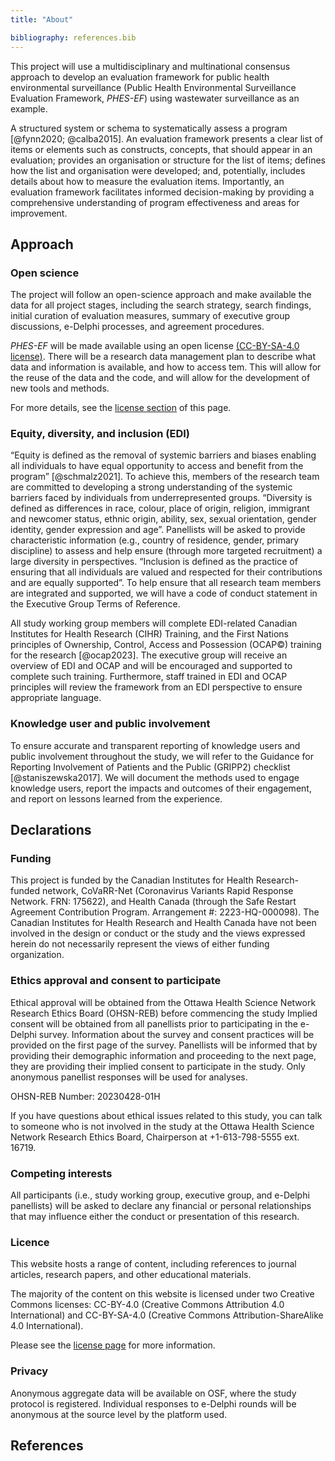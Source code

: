 ```yaml
---
title: "About"

bibliography: references.bib
---
```


This project will use a multidisciplinary and multinational consensus approach to develop an evaluation framework for public health environmental surveillance (Public Health Environmental Surveillance Evaluation Framework, *PHES-EF*) using wastewater surveillance as an example.

A structured system or schema to systematically assess a program [@fynn2020; \@calba2015]. An evaluation framework presents a clear list of items or elements such as constructs, concepts, that should appear in an evaluation; provides an organisation or structure for the list of items; defines how the list and organisation were developed; and, potentially, includes details about how to measure the evaluation items. Importantly, an evaluation framework facilitates informed decision-making by providing a comprehensive understanding of program effectiveness and areas for improvement.

## Approach

### Open science

The project will follow an open-science approach and make available the data for all project stages, including the search strategy, search findings, initial curation of evaluation measures, summary of executive group discussions, e-Delphi processes, and agreement procedures.

*PHES-EF* will be made available using an open license [(CC-BY-SA-4.0 license)](https://creativecommons.org/licenses/by-sa/4.0/). There will be a research data management plan to describe what data and information is available, and how to access tem. This will allow for the reuse of the data and the code, and will allow for the development of new tools and methods.

For more details, see the [license section](#licence) of this page.

### Equity, diversity, and inclusion (EDI)

"Equity is defined as the removal of systemic barriers and biases enabling all individuals to have equal opportunity to access and benefit from the program" [@schmalz2021]. To achieve this, members of the research team are committed to developing a strong understanding of the systemic barriers faced by individuals from underrepresented groups. "Diversity is defined as differences in race, colour, place of origin, religion, immigrant and newcomer status, ethnic origin, ability, sex, sexual orientation, gender identity, gender expression and age". Panellists will be asked to provide characteristic information (e.g., country of residence, gender, primary discipline) to assess and help ensure (through more targeted recruitment) a large diversity in perspectives. "Inclusion is defined as the practice of ensuring that all individuals are valued and respected for their contributions and are equally supported". To help ensure that all research team members are integrated and supported, we will have a code of conduct statement in the Executive Group Terms of Reference.

All study working group members will complete EDI-related Canadian Institutes for Health Research (CIHR) Training, and the First Nations principles of Ownership, Control, Access and Possession (OCAP©) training for the research [@ocap2023]. The executive group will receive an overview of EDI and OCAP and will be encouraged and supported to complete such training. Furthermore, staff trained in EDI and OCAP principles will review the framework from an EDI perspective to ensure appropriate language.

### Knowledge user and public involvement

To ensure accurate and transparent reporting of knowledge users and public involvement throughout the study, we will refer to the Guidance for Reporting Involvement of Patients and the Public (GRIPP2) checklist [@staniszewska2017]. We will document the methods used to engage knowledge users, report the impacts and outcomes of their engagement, and report on lessons learned from the experience.

## Declarations

### Funding

This project is funded by the Canadian Institutes for Health Research-funded network, CoVaRR-Net (Coronavirus Variants Rapid Response Network. FRN: 175622), and Health Canada (through the Safe Restart Agreement Contribution Program. Arrangement #: 2223-HQ-000098). The Canadian Institutes for Health Research and Health Canada have not been involved in the design or conduct or the study and the views expressed herein do not necessarily represent the views of either funding organization.

### Ethics approval and consent to participate

Ethical approval will be obtained from the Ottawa Health Science Network Research Ethics Board (OHSN-REB) before commencing the study Implied consent will be obtained from all panellists prior to participating in the e-Delphi survey. Information about the survey and consent practices will be provided on the first page of the survey. Panellists will be informed that by providing their demographic information and proceeding to the next page, they are providing their implied consent to participate in the study. Only anonymous panellist responses will be used for analyses.

OHSN-REB Number: 20230428-01H

If you have questions about ethical issues related to this study, you can talk to someone who is not involved in the study at the Ottawa Health Science Network Research Ethics Board, Chairperson at +1-613-798-5555 ext. 16719.

### Competing interests

All participants (i.e., study working group, executive group, and e-Delphi panellists) will be asked to declare any financial or personal relationships that may influence either the conduct or presentation of this research.

### Licence {#licence}

This website hosts a range of content, including references to journal articles, research papers, and other educational materials.

The majority of the content on this website is licensed under two Creative Commons licenses: CC-BY-4.0 (Creative Commons Attribution 4.0 International) and CC-BY-SA-4.0 (Creative Commons Attribution-ShareAlike 4.0 International).

Please see the [license page](https://github.com/Big-Life-Lab/PHES-EF/blob/main/LICENSE.md) for more information.

### Privacy

Anonymous aggregate data will be available on OSF, where the study protocol is registered. Individual responses to e-Delphi rounds will be anonymous at the source level by the platform used.

## References

::: {#refs}
:::
